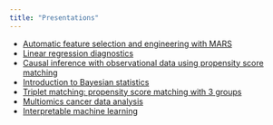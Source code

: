 ```yaml
---
title: "Presentations"
---
```


- [Automatic feature selection and engineering with MARS](https://jarbet.github.io/presentation-mars.github.io/presentation-mars.html#/title-slide)
- [Linear regression diagnostics](./presentations/2023-09-24_regression_diagnostics.html)
- [Causal inference with observational data using propensity score matching](./presentations/2023-09-24_causal_inference_matching.html)
- [Introduction to Bayesian statistics](./presentations/2022-08-25_Bayesian_stats.pptx)
- [Triplet matching: propensity score matching with 3 groups](./presentations/20220422_triplet_matching.pptx)
- [Multiomics cancer data analysis](./presentations/2021-11-21_multiomics_cancer.pptx)
- [Interpretable machine learning](./presentations/2020-01-21_interpretable_machine_learning.pptx)
